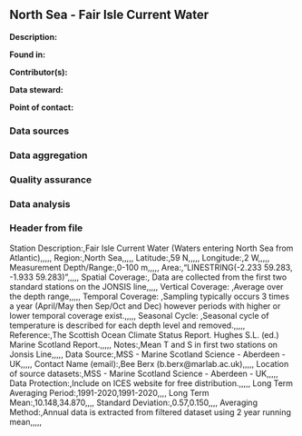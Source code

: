 ## North Sea - Fair Isle Current Water

**Description:** 


**Found in:**

**Contributor(s):**

**Data steward:**

**Point of contact:**

### Data sources

### Data aggregation

### Quality assurance

### Data analysis

### Header from file
Station Description:,Fair Isle Current Water (Waters entering North Sea from Atlantic),,,,,
Region:,North Sea,,,,,
Latitude:,59 N,,,,,
Longitude:,2 W,,,,,
Measurement Depth/Range:,0-100 m,,,,,
Area:,"LINESTRING(-2.233 59.283, -1.933 59.283)",,,,,
Spatial Coverage:, Data are collected from the first two standard stations on the JONSIS line,,,,,
Vertical Coverage: ,Average over the depth range,,,,,
Temporal Coverage: ,Sampling typically occurs 3 times a year  (April/May then  Sep/Oct and Dec) however periods with higher or lower temporal coverage exist.,,,,,
Seasonal Cycle: ,Seasonal cycle of temperature is described for each depth level and removed.,,,,,
Reference:,The Scottish Ocean Climate Status Report. Hughes S.L. (ed.) Marine Scotland Report.,,,,,
Notes:,Mean T and S in first two stations on Jonsis Line,,,,,
Data Source:,MSS - Marine Scotland Science - Aberdeen - UK,,,,,
Contact Name (email):,Bee Berx (b.berx@marlab.ac.uk),,,,,
Location of source datasets:,MSS - Marine Scotland Science - Aberdeen - UK,,,,,
Data Protection:,Include on ICES website for free distribution.,,,,,
Long Term Averaging Period:,1991-2020,1991-2020,,,,
Long Term Mean:,10.148,34.870,,,,
Standard Deviation:,0.57,0.150,,,,
Averaging Method:,Annual data is extracted from filtered dataset using 2 year running mean,,,,,
